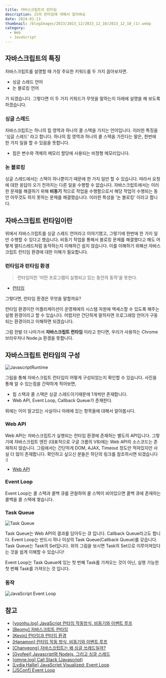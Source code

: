 ```yaml
---
title: 자바스크립트의 런타임
description: JS의 런타임에 대해서 알아봐요
date: 2024-01-13
thumbnail: /blogImages/2023/2023_12/2023_12_10/2023_12_10_(1).webp
category:
  - Web
  - JavaScript
---
```


## 자바스크립트의 특징

자바스크립트를 설명할 때 가장 주요한 키워드를 두 가지 꼽아보자면.

- 싱글 스레드 언어
- 논 블로킹 언어

가 되겠습니다. 그렇다면 이 두 가지 키워드가 무엇을 말하는지 아래에 설명을 해 보도록 하겠습니다.

### 싱글 스레드

자바스크립트는 하나의 힙 영역과 하나의 콜 스택을 가지는 언어입니다. 이러한 특징을 '싱글 스레드' 라고 합니다.
하나의 힙 영역과 하나의 콜 스택을 가진다는 말은, 한번에 한 가지 일을 할 수 있음을 뜻합니다.

- 힙은 변수와 객체의 메모리 할당에 사용되는 비정형 메모리입니다.

### 논 블로킹

싱글 스레드에서는 스택이 하나뿐이기 때문에 한 가지 일만 할 수 있습니다. 따라서 요청에 대한 응답이 오기 전까지는 다른 일을 수행할 수 없습니다.
자바스크립트에서는 이러한 문제를 해결하기 위해 **비동기** 적으로 작업을 수행함으로서 해당 작업이 수행되는 동안 아무것도 하지 못하는 문제를 해결했습니다.
이러한 특성을 '논 블로킹' 이라고 합니다.

## 자바스크립트 런타임이란

위에서 자바스크립트를 싱글 스레드 언어라고 이야기했고, 그렇기에 한번에 한 가지 일만 수행할 수 있다고 했습니다.
비동기 작업을 통해서 블로킹 문제를 해결했다고 해도 어떻게 멀티스레드처럼 동작하는지 이해하긴 쉽지 않습니다. 이를 이해하기 위해선 자바스크립트 런티임 환경에 대한 이해가 필요합니다.

### 런타임과 런타임 환경

> 런타임이란 '어떤 프로그램이 실행되고 있는 동안의 동작'을 뜻한다.

- [런타임](https://ko.wikipedia.org/wiki/%EB%9F%B0%ED%83%80%EC%9E%84)

그렇다면, 런타임 환경은 무엇을 말할까요?

런타임 환경이란 어플리케이션이 운영체에의 시스템 자원에 액세스할 수 있도록 해주는 실행 환경이라고 할 수 있습니다.
어렵지만 간단하게 말하자면 프로그래밍 언어가 구동되는 환경이라고 이해하면 되겠습니다.

그럼 한발 더 나아가서 **자바스크립트 런타임** 이라고 한다면, 우리가 사용하는 Chrome 브라우저나 Node.js 환경을 뜻합니다.

## 자바스크립트 런타임의 구성

![JavascriptRuntime](</blogImages/2024/2024_01/2024_01_13/2024_01_13_(1).webp>)

그림을 통해 자바스크립트 런타임이 어떻게 구성되었는지 확인할 수 있습니다. 사진을 통해 알 수 있는점을 간략하게 적어보면,

- 힙 스택과 콜 스택은 싱글 스레드이기때문에 1개씩만 존재합니다.
- Web API, Event Loop, Callback Queue가 존재한다.

위에는 이미 알고있는 사실이니 아래에 있는 항목들에 대해서 알아봅시다.

### Web API

Web API는 자바스크립트가 실행되는 런타임 환경에 존재하는 별도의 API입니다. 그렇기에 자바스크립트 엔진 (대표적으로 구글 크롬의 V8)에는 Web API의 소스코드는 존재하지 않습니다.
그림에서는 간단하게 DOM, AJAX, Timeout 정도만 적혀있지만 사실 더 많이 존재합니다. 확인하고 싶으신 분들은 하단의 링크를 참조하시면 되겠습니다 :)

- [Web API](https://developer.mozilla.org/ko/docs/Web/API)

### Event Loop

Event Loop는 콜 스택과 콜백 큐를 관찰하여 콜 스택이 비어있으면 콜백 큐에 존재하는 콜백을 콜 스택에 쌓습니다.

### Task Queue

![Task Queue](</blogImages/2024/2024_01/2024_01_13/2024_01_13_(2).webp>)

Task Queue는 Web API의 결과를 담아두는 큐 입니다. Callback Queue라고도 합니다. Event Loop는 반드시 하나 이상의 Task Queue(Callback Queue)를 갖습니다.
Task Queue는 Task의 Set입니다. 위의 그림을 보시면 Task의 Set으로 이루어져있다는 것을 쉽게 이해할 수 있습니다!

Event Loop는 Task Queue에 있는 첫 번째 Task를 가져오는 것이 아닌, 실행 가능한 첫 번째 Task를 가져오는 것 입니다.

### 동작

![JavaScript Event Loop](</blogImages/2024/2024_01/2024_01_13/2024_01_13_(3).webp>)

## 참고

- [[yoonhu.log] JavaScript 런타임 작동방식, 비동기와 이벤트 루프](https://velog.io/@ahsy92/%EA%B8%B0%EC%88%A0%EB%A9%B4%EC%A0%91-JavaScript-%EB%9F%B0%ED%83%80%EC%9E%84-%EC%9E%91%EB%8F%99%EB%B0%A9%EC%8B%9D-%EB%B9%84%EB%8F%99%EA%B8%B0%EC%99%80-%EC%9D%B4%EB%B2%A4%ED%8A%B8-%EB%A3%A8%ED%94%84)
- [[Beomy] 자바스크립트 런타임](https://beomy.github.io/tech/javascript/javascript-runtime/)
- [[Kevin] 런타임과 런타임 환경](https://gf0308.tistory.com/13)
- [[Hanamon] 런타임 작동 방식, 비동기와 이벤트 루프](https://hanamon.kr/javascript-%EB%9F%B0%ED%83%80%EC%9E%84-%EC%9E%91%EB%8F%99-%EB%B0%A9%EC%8B%9D-%EB%B9%84%EB%8F%99%EA%B8%B0%EC%99%80-%EC%9D%B4%EB%B2%A4%ED%8A%B8-%EB%A3%A8%ED%94%84/)
- [[Chanyeong] 자바스크립트는 왜 싱글 쓰레드일까?](https://chanyeong.com/blog/post/44)
- [[Gyofeel] Javascript와 Nodejs, 그리고 싱글 스레드](https://gyofeel.github.io/js/nodejs/web/Javascript%EC%99%80-Nodejs%EB%8A%94-%EB%AA%A8%EB%91%90-%EC%8B%B1%EA%B8%80-%EC%8A%A4%EB%A0%88%EB%93%9C%EC%97%90%EC%84%9C-%EC%8B%A4%ED%96%89%EB%90%98%EB%8A%94%EA%B0%80/)
- [[oimne.log] Call Stack (Javascript)](https://velog.io/@oimne/Call-Stack-Javascript)
- [[Lydia Hallie] JavaScript Visualized: Event Loop](https://dev.to/lydiahallie/javascript-visualized-event-loop-3dif)
- [[JSConf] Event Loop](https://www.youtube.com/watch?v=8aGhZQkoFbQ)
